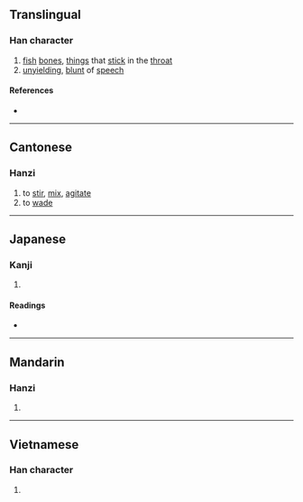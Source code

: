 {{character info}}
==Translingual==

===Han character===
{{Han char|rn=64|rad=手|as=07|sn=10|four=51046|canj=QMLK|ids=⿰扌更}}

# [[fish]] [[bone]]s, [[thing]]s that [[stick]] in the [[throat]]
# [[unyielding]], [[blunt]] of [[speech]]

====References====
* {{Han ref|kx=0431.250|dkj=12090|dj=0780.310|hdz=31878.070|uh=632D|ud=25389|bh=D1C4|bd=53700}}

----

==Cantonese==

===Hanzi===
{{yue-hanzi|jyut=[[gaang3]]|y=gaang3}}

# to [[stir]], [[mix]], [[agitate]]
# to [[wade]]

----

==Japanese==

===Kanji===
{{ja-kanji|grade=|rs=手07}}

# {{rfdef|ja|sort=手07}}

====Readings====
* {{ja-readings|on=[[こう]] (kō), [[きょう]] (kyō)|kun=[[みだす]] (midasu)}}

----

==Mandarin==

===Hanzi===
{{cmn-hanzi|pin=[[gěng]] ([[geng3]])|wg=keng<sup>3</sup>}}

# {{rfdef|cmn|sort=手07}}

----

==Vietnamese==

===Han character===
{{vi-readings|reading=gánh|rs=手07}}

# {{rfdef|vi|sort=手07}}